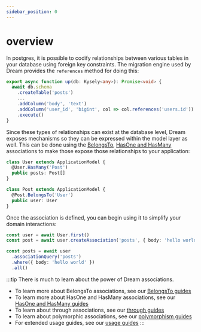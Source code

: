 ```yaml
---
sidebar_position: 0
---
```


# overview

In postgres, it is possible to codify relationships between various tables in your database using foreign key constraints. The migration engine used by Dream provides the `references` method for doing this:

```ts
export async function up(db: Kysely<any>): Promise<void> {
  await db.schema
    .createTable('posts')
    ...
    .addColumn('body', 'text')
    .addColumn('user_id', 'bigint', col => col.references('users.id'))
    .execute()
}
```

Since these types of relationships can exist at the database level, Dream exposes mechanisms so they can be expressed within the model layer as well. This can be done using the [BelongsTo](/docs/models/associations/belongs-to), [HasOne and HasMany](/docs/models/associations/has-one-and-has-many) associations to make those expose those relationships to your application:

```ts
class User extends ApplicationModel {
  @User.HasMany('Post')
  public posts: Post[]
}

class Post extends ApplicationModel {
  @Post.BelongsTo('User')
  public user: User
}
```

Once the association is defined, you can begin using it to simplify your domain interactions:

```ts
const user = await User.first()
const post = await user.createAssociation('posts', { body: 'hello world' })

const posts = await user
  .associationQuery('posts')
  .where({ body: 'hello world' })
  .all()
```

:::tip
There is much to learn about the power of Dream associations.

- To learn more about BelongsTo associations, see our [BelongsTo guides](/docs/models/associations/belongs-to)
- To learn more about HasOne and HasMany associations, see our [HasOne and HasMany guides](/docs/models/associations/has-one-and-has-many)
- To learn about through associations, see our [through guides](/docs/models/associations/through)
- To learn about polymorphic associations, see our [polymorphism guides](/docs/models/associations/polymorphism)
- For extended usage guides, see our [usage guides](/docs/models/associations/usage)
  :::
